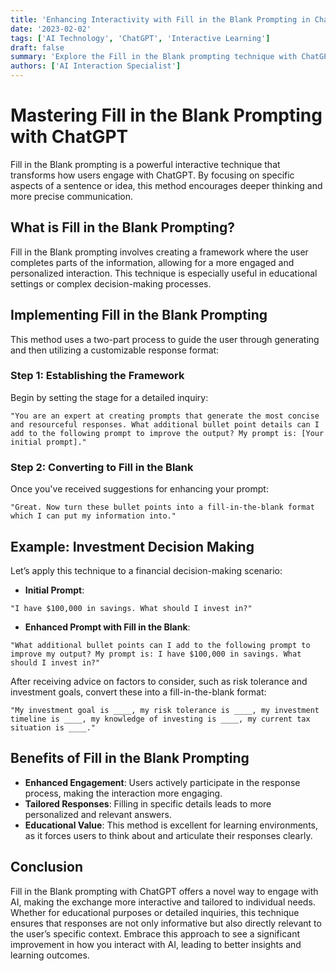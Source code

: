 ```yaml
---
title: 'Enhancing Interactivity with Fill in the Blank Prompting in ChatGPT'
date: '2023-02-02'
tags: ['AI Technology', 'ChatGPT', 'Interactive Learning']
draft: false
summary: 'Explore the Fill in the Blank prompting technique with ChatGPT to create more engaging and interactive responses, perfect for learning and detailed inquiry.'
authors: ['AI Interaction Specialist']
---
```


# Mastering Fill in the Blank Prompting with ChatGPT

Fill in the Blank prompting is a powerful interactive technique that transforms how users engage with ChatGPT. By focusing on specific aspects of a sentence or idea, this method encourages deeper thinking and more precise communication.

## What is Fill in the Blank Prompting?

Fill in the Blank prompting involves creating a framework where the user completes parts of the information, allowing for a more engaged and personalized interaction. This technique is especially useful in educational settings or complex decision-making processes.

## Implementing Fill in the Blank Prompting

This method uses a two-part process to guide the user through generating and then utilizing a customizable response format:

### Step 1: Establishing the Framework

Begin by setting the stage for a detailed inquiry:

```plaintext
"You are an expert at creating prompts that generate the most concise and resourceful responses. What additional bullet point details can I add to the following prompt to improve the output? My prompt is: [Your initial prompt]."
```

### Step 2: Converting to Fill in the Blank

Once you've received suggestions for enhancing your prompt:

```plaintext
"Great. Now turn these bullet points into a fill-in-the-blank format which I can put my information into."
```

## Example: Investment Decision Making

Let’s apply this technique to a financial decision-making scenario:

- **Initial Prompt**:

```plaintext
"I have $100,000 in savings. What should I invest in?"
```

- **Enhanced Prompt with Fill in the Blank**:

```plaintext
"What additional bullet points can I add to the following prompt to improve my output? My prompt is: I have $100,000 in savings. What should I invest in?"
```

After receiving advice on factors to consider, such as risk tolerance and investment goals, convert these into a fill-in-the-blank format:

```plaintext
"My investment goal is ____, my risk tolerance is ____, my investment timeline is ____, my knowledge of investing is ____, my current tax situation is ____."
```

## Benefits of Fill in the Blank Prompting

- **Enhanced Engagement**: Users actively participate in the response process, making the interaction more engaging.
- **Tailored Responses**: Filling in specific details leads to more personalized and relevant answers.
- **Educational Value**: This method is excellent for learning environments, as it forces users to think about and articulate their responses clearly.

## Conclusion

Fill in the Blank prompting with ChatGPT offers a novel way to engage with AI, making the exchange more interactive and tailored to individual needs. Whether for educational purposes or detailed inquiries, this technique ensures that responses are not only informative but also directly relevant to the user’s specific context. Embrace this approach to see a significant improvement in how you interact with AI, leading to better insights and learning outcomes.

